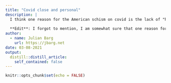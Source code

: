 ```yaml
---
title: "Covid close and personal"
description: |
  I think one reason for the American schism on covid is the lack of "human-interest stories" on covid, for the lack of a better term. I saw a lot of reports on the lockdown, people "suffering" from the mask mandate, etc. But relatively little on people suffering from covid, the doctors, nurses, etc. There is one new relevant documentary from the times accessible [here](https://www.youtube.com/watch?v=M5BhuzqeDRU). It's probably not easy getting into a covid wing like that with your camera, so I appreciate the effort. And I also appreciate the perspective of what its like to battle covid in a less affluent community. Great stuff!
  
  **Edit**: I forgot to mention, I am somewhat sure that one reason for the dearth of more personal covid content is Youtube's restrictive policy. I remember at least a handfull of creators mentioning that merely saying the c-word can lead to their video being demonitized. I understand that the policy was put in place to tackle desinformation, but it would be interesting to see in how far it has also done a bit of the opposite. My intuitition is that a nurse or patient suffering from covid would go either to youtube or to twitter to document their fate or make a plea to others. Now the only way to get on youtube and reach a sizable audience is to have an official news team by your side. Of course there is also the fact that many of the sickest cannot talk or comment on their fate at all.
author:
  - name: Julian Barg
    url: https://jbarg.net
date: 03-08-2021
output:
  distill::distill_article:
    self_contained: false
---
```



```r
knitr::opts_chunk$set(echo = FALSE)
```
